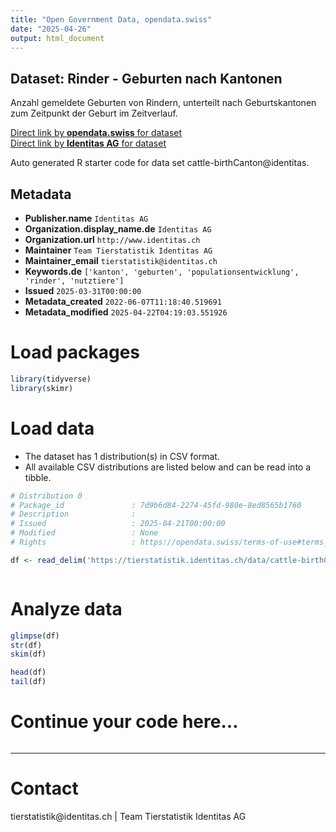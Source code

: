 ```yaml
---
title: "Open Government Data, opendata.swiss"
date: "2025-04-26"
output: html_document
---
```


## Dataset: Rinder - Geburten nach Kantonen

Anzahl gemeldete Geburten von Rindern, unterteilt nach Geburtskantonen zum Zeitpunkt der Geburt im Zeitverlauf. 

[Direct link by **opendata.swiss** for dataset](https://opendata.swiss/de/dataset/rinder-geburten-nach-kantonen)<br>
[Direct link by **Identitas AG** for dataset](https://tierstatistik.identitas.ch/)

Auto generated R starter code for data set cattle-birthCanton@identitas.

## Metadata

- **Publisher.name** `Identitas AG`
- **Organization.display_name.de** `Identitas AG`
- **Organization.url** `http://www.identitas.ch`
- **Maintainer** `Team Tierstatistik Identitas AG`
- **Maintainer_email** `tierstatistik@identitas.ch`
- **Keywords.de** `['kanton', 'geburten', 'populationsentwicklung', 'rinder', 'nutztiere']`
- **Issued** `2025-03-31T00:00:00`
- **Metadata_created** `2022-06-07T11:18:40.519691`
- **Metadata_modified** `2025-04-22T04:19:03.551926`


# Load packages

```r

library(tidyverse)
library(skimr)

```

# Load data

-   The dataset has 1 distribution(s) in CSV format.
-   All available CSV distributions are listed below and can be read into a tibble.

```r

# Distribution 0
# Package_id               : 7d9b6d84-2274-45fd-980e-8ed8565b1760
# Description              : 
# Issued                   : 2025-04-21T00:00:00
# Modified                 : None
# Rights                   : https://opendata.swiss/terms-of-use#terms_by

df <- read_delim('https://tierstatistik.identitas.ch/data/cattle-birthCanton.csv')



```

# Analyze data

```r

glimpse(df)
str(df)
skim(df)

head(df)
tail(df)

```

# Continue your code here...

```r

```

------------------------------------------------------------------------

# Contact

tierstatistik@identitas.ch | Team Tierstatistik Identitas AG
